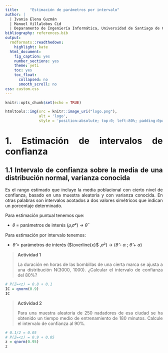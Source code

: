 ```yaml
---
title:     "Estimación de parámetros por intervalo"
author: | 
  | Ivania Elena Guzmán
  | Manuel Villalobos Cid
  | Deparamento de Ingeniería Informática, Universidad de Santiago de Chile 
bibliography: references.bib  
output:
  rmdformats::readthedown:
    highlight: kate
  html_document:
    fig_caption: yes
    number_sections: yes
    theme: yeti
    toc: yes
    toc_float:
      collapsed: no
      smooth_scroll: no
css: custom.css
---
```


```r
knitr::opts_chunk$set(echo = TRUE)
```

<style>
body {
text-align: justify;}


#content{
    max-width: 2000px;
    margin-left:300px !important;
}

#table-of-contents{
    width: 600px% !important;
}

</style>

```r
htmltools::img(src = knitr::image_uri("logo.png"), 
               alt = 'logo', 
               style = 'position:absolute; top:0; left:80%; padding:0px;height:155px;width:150px')
```


<!-- #=========================== -->
<!-- 1. Estimación de intervalos de confianza -->
<!-- #=========================== -->

# 1. Estimación de intervalos de confianza

## 1.1 Intervalo de confianza sobre la media de una distribución normal, varianza conocida
Es el rango estimado que incluye la media poblacional con cierto nivel de confianza, basado en una muestra aleatoria y con varianza conocida. En otras palabras son intervalos acotados a dos valores simétricos que indican un porcentaje determinado.

Para estimación puntual tenemos que:

* 𝜃 = parámetros de interés (𝜇,𝜎²) -> $\hat{\theta}$

Para estimación por intervalo tenemos:

* $\hat{\theta}$ = parámetros de interés ($\overline{x}$ ,𝜎²) -> ($\hat{\theta}$ - $\alpha$ ; $\hat{\theta}$ + $\alpha$)

>  **Actividad 1**
>
La duración en horas de las bombillas de una cierta marca se ajusta a una distribución N(3000, 1000). ¿Calcular el intervalo de confianza del 80%?

```r
# P(Z=<z) = 0.8 + 0.1
IC = qnorm(0.9)
IC 
```

> **Actividad 2**
>
Para una muestra aleatoria de 250 nadadores de esa ciudad se ha obtenido un tiempo medio de entrenamiento de 180 minutos. Calcule el intervalo de confianza al 90%.

```r
# 0.1/2 = 0.05
# P(Z=<z) = 0.9 + 0.05
z = qnorm(0.95)
z
```

